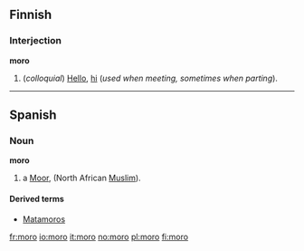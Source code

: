 ==Finnish==

===Interjection===
'''moro'''

# (''colloquial'') [[Hello]], [[hi]] (''used when meeting, sometimes when parting'').

----

== Spanish ==
=== Noun ===
'''moro'''

# a [[Moor]], (North African [[Muslim]]).

====Derived terms====
*[[Matamoros]]

[[fr:moro]]
[[io:moro]]
[[it:moro]]
[[no:moro]]
[[pl:moro]]
[[fi:moro]]